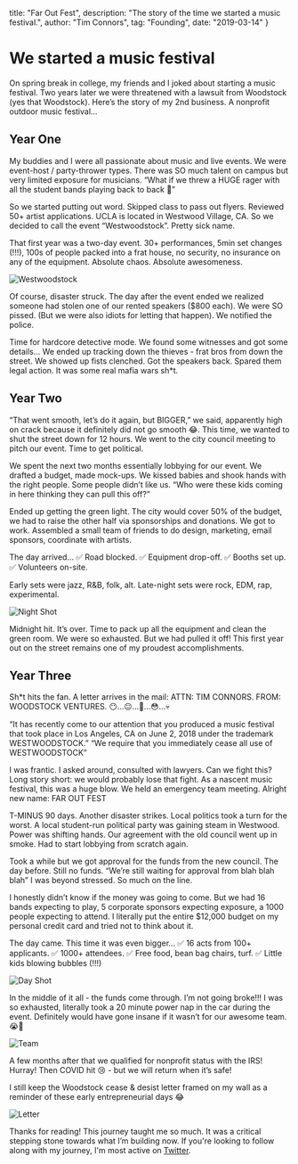   title: "Far Out Fest",
  description: "The story of the time we started a music festival.",
  author: "Tim Connors",
  tag: "Founding",
  date: "2019-03-14"
}

# We started a music festival

On spring break in college, my friends and I joked about starting a music festival. Two years later we were threatened with a lawsuit from Woodstock (yes that Woodstock). Here’s the story of my 2nd business. A nonprofit outdoor music festival...

## Year One

My buddies and I were all passionate about music and live events. We were event-host / party-thrower types. There was SO much talent on campus but very limited exposure for musicians. “What if we threw a HUGE rager with all the student bands playing back to back 👀”

So we started putting out word. Skipped class to pass out flyers. Reviewed 50+ artist applications. UCLA is located in Westwood Village, CA. So we decided to call the event “Westwoodstock”. Pretty sick name.

That first year was a two-day event. 30+ performances, 5min set changes (!!!), 100s of people packed into a frat house, no security, no insurance on any of the equipment. Absolute chaos. Absolute awesomeness.

![Westwoodstock](/far-out-fest/wws.png)

Of course, disaster struck. The day after the event ended we realized someone had stolen one of our rented speakers ($800 each). We were SO pissed. (But we were also idiots for letting that happen). We notified the police.

Time for hardcore detective mode. We found some witnesses and got some details... We ended up tracking down the thieves - frat bros from down the street. We showed up fists clenched. Got the speakers back. Spared them legal action. It was some real mafia wars sh*t.

## Year Two

“That went smooth, let’s do it again, but BIGGER,” we said, apparently high on crack because it definitely did not go smooth 😂. This time, we wanted to shut the street down for 12 hours. We went to the city council meeting to pitch our event. Time to get political.

We spent the next two months essentially lobbying for our event. We drafted a budget, made mock-ups. We kissed babies and shook hands with the right people. Some people didn’t like us. “Who were these kids coming in here thinking they can pull this off?”

Ended up getting the green light. The city would cover 50% of the budget, we had to raise the other half via sponsorships and donations. We got to work. Assembled a small team of friends to do design, marketing, email sponsors, coordinate with artists.

The day arrived...
✅ Road blocked. 
✅ Equipment drop-off. 
✅ Booths set up. 
✅ Volunteers on-site. 

Early sets were jazz, R&B, folk, alt. Late-night sets were rock, EDM, rap, experimental.

![Night Shot](/far-out-fest/night-shot.png)

Midnight hit. It’s over. Time to pack up all the equipment and clean the green room. We were so exhausted. But we had pulled it off! This first year out on the street remains one of my proudest accomplishments.

## Year Three

Sh*t hits the fan. A letter arrives in the mail: ATTN: TIM CONNORS. FROM: WOODSTOCK VENTURES. 😶...😐...🙁...😳...💀

“It has recently come to our attention that you produced a music festival that took place in Los Angeles, CA on June 2, 2018 under the trademark WESTWOODSTOCK.” “We require that you immediately cease all use of WESTWOODSTOCK”

I was frantic. I asked around, consulted with lawyers. Can we fight this? Long story short: we would probably lose that fight. As a nascent music festival, this was a huge blow. We held an emergency team meeting. Alright new name: FAR OUT FEST

T-MINUS 90 days. Another disaster strikes. Local politics took a turn for the worst. A local student-run political party was gaining steam in Westwood. Power was shifting hands. Our agreement with the old council went up in smoke. Had to start lobbying from scratch again.

Took a while but we got approval for the funds from the new council. The day before. Still no funds. “We’re still waiting for approval from blah blah blah” I was beyond stressed. So much on the line.

I honestly didn’t know if the money was going to come. But we had 16 bands expecting to play, 5 corporate sponsors expecting exposure, a 1000 people expecting to attend. I literally put the entire $12,000 budget on my personal credit card and tried not to think about it.

The day came. This time it was even bigger...
✅ 16 acts from 100+ applicants. 
✅ 1000+ attendees. 
✅ Free food, bean bag chairs, turf. 
✅ Little kids blowing bubbles (!!!)

![Day Shot](/far-out-fest/day-shot.png)

In the middle of it all - the funds come through. I’m not going broke!!! I was so exhausted, literally took a 20 minute power nap in the car during the event. Definitely would have gone insane if it wasn’t for our awesome team. 😭🙏

![Team](/far-out-fest/team-shot.png)

A few months after that we qualified for nonprofit status with the IRS! Hurray! Then COVID hit 😢 - but we will return when it’s safe!

I still keep the Woodstock cease & desist letter framed on my wall as a reminder of these early entrepreneurial days 😂

![Letter](/far-out-fest/letter.png)

Thanks for reading! This journey taught me so much. It was a critical stepping stone towards what I’m building now. If you're looking to follow along with my journey, I'm most active on [Twitter](https://twitter.com/itstimconnors).

